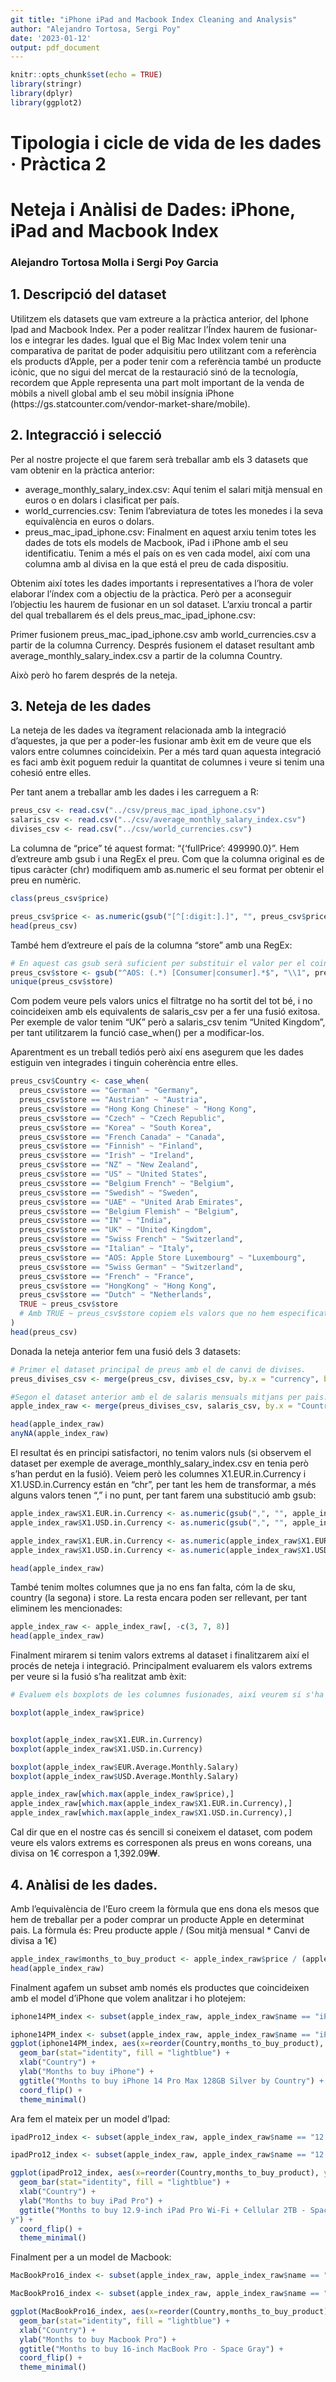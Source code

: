 ```yaml
---
git title: "iPhone iPad and Macbook Index Cleaning and Analysis"
author: "Alejandro Tortosa, Sergi Poy"
date: '2023-01-12'
output: pdf_document
---
```


```r
knitr::opts_chunk$set(echo = TRUE)
library(stringr)
library(dplyr)
library(ggplot2)
```

# Tipologia i cicle de vida de les dades · Pràctica 2
# Neteja i Anàlisi de Dades: iPhone, iPad and Macbook Index
### Alejandro Tortosa Molla i Sergi Poy Garcia

## 1. Descripció del dataset
Utilitzem els datasets que vam extreure a la pràctica anterior, del Iphone Ipad and Macbook Index.
Per a poder realitzar l'Índex haurem de fusionar-los e integrar les dades.
Igual que el Big Mac Index volem tenir una comparativa de paritat de poder adquisitiu pero utilitzant com a referència els products d’Apple, per a poder tenir com a referència també un producte icònic, que no sigui del mercat de la restauració sinó de la tecnología, recordem que Apple representa una part molt important de la venda de mòbils a nivell global amb el seu mòbil insígnia iPhone (https://gs.statcounter.com/vendor-market-share/mobile).

## 2. Integracció i selecció

Per al nostre projecte el que farem serà treballar amb els 3 datasets que vam obtenir en la pràctica anterior:


- average_monthly_salary_index.csv: Aquí tenim el salari mitjà mensual en euros o en dolars i clasificat per país.
- world_currencies.csv: Tenim l’abreviatura de totes les monedes i la seva equivalència en euros o dolars.
- preus_mac_ipad_iphone.csv: Finalment en aquest arxiu tenim totes les dades de tots els models de Macbook, iPad i iPhone amb el seu identificatiu. Tenim a més el país on es ven cada model, així com una columna amb al divisa en la que está el preu de cada dispositiu.

Obtenim així totes les dades importants i representatives a l’hora de voler elaborar l’índex com a objectiu de la pràctica.
Però per a aconseguir l'objectiu les haurem de fusionar en un sol dataset. L'arxiu troncal a partir del qual treballarem és el dels preus_mac_ipad_iphone.csv:

Primer fusionem preus_mac_ipad_iphone.csv amb world_currencies.csv a partir de la columna Currency.
Després fusionem el dataset resultant amb average_monthly_salary_index.csv a partir de la columna Country.

Això però ho farem després de la neteja.


## 3. Neteja de les dades

La neteja de les dades va ítegrament relacionada amb la integració d'aquestes, ja que per a poder-les fusionar amb èxit em de veure que els valors entre columnes coincideixin. Per a més tard quan aquesta integració es faci amb èxit poguem reduir la quantitat de columnes i veure si tenim una cohesió entre elles.



Per tant anem a treballar amb les dades i les carreguem a R:
```r
preus_csv <- read.csv("../csv/preus_mac_ipad_iphone.csv")
salaris_csv <- read.csv("../csv/average_monthly_salary_index.csv")
divises_csv <- read.csv("../csv/world_currencies.csv")  
```


La columna de "price" té aquest format: "{'fullPrice': 499990.0}".
Hem d'extreure amb gsub i una RegEx el preu. Com que la columna original es de tipus caràcter (chr) modifiquem amb as.numeric el seu format per obtenir el preu en numèric.
```r
class(preus_csv$price)

preus_csv$price <- as.numeric(gsub("[^[:digit:].]", "", preus_csv$price))
head(preus_csv)
```

També hem d'extreure el país de la columna "store" amb una RegEx:

```r
# En aquest cas gsub serà suficient per substituir el valor per el coincident amb la RegEx.
preus_csv$store <- gsub("^AOS: (.*) [Consumer|consumer].*$", "\\1", preus_csv$store)
unique(preus_csv$store)
```
Com podem veure pels valors unics el filtratge no ha sortit del tot bé, i no coincideixen amb els equivalents de salaris_csv per a fer una fusió exitosa.
Per exemple de valor tenim "UK" però a salaris_csv tenim "United Kingdom", per tant utilitzarem la funció case_when() per a modificar-los.

Aparentment es un treball tediós però així ens asegurem que les dades estiguin ven integrades i tinguin coherència entre elles. 

```r
preus_csv$Country <- case_when(
  preus_csv$store == "German" ~ "Germany",
  preus_csv$store == "Austrian" ~ "Austria",
  preus_csv$store == "Hong Kong Chinese" ~ "Hong Kong",
  preus_csv$store == "Czech" ~ "Czech Republic",
  preus_csv$store == "Korea" ~ "South Korea",
  preus_csv$store == "French Canada" ~ "Canada",
  preus_csv$store == "Finnish" ~ "Finland",
  preus_csv$store == "Irish" ~ "Ireland",
  preus_csv$store == "NZ" ~ "New Zealand",
  preus_csv$store == "US" ~ "United States",
  preus_csv$store == "Belgium French" ~ "Belgium",
  preus_csv$store == "Swedish" ~ "Sweden",
  preus_csv$store == "UAE" ~ "United Arab Emirates",
  preus_csv$store == "Belgium Flemish" ~ "Belgium",
  preus_csv$store == "IN" ~ "India",
  preus_csv$store == "UK" ~ "United Kingdom",
  preus_csv$store == "Swiss French" ~ "Switzerland",
  preus_csv$store == "Italian" ~ "Italy",
  preus_csv$store == "AOS: Apple Store Luxembourg" ~ "Luxembourg",
  preus_csv$store == "Swiss German" ~ "Switzerland",
  preus_csv$store == "French" ~ "France",
  preus_csv$store == "HongKong" ~ "Hong Kong",
  preus_csv$store == "Dutch" ~ "Netherlands",
  TRUE ~ preus_csv$store
  # Amb TRUE ~ preus_csv$store copiem els valors que no hem especificat a la nova columna.
)
head(preus_csv)
```

Donada la neteja anterior fem una fusió dels 3 datasets:
```r
# Primer el dataset principal de preus amb el de canvi de divises.
preus_divises_csv <- merge(preus_csv, divises_csv, by.x = "currency", by.y = "Currency")

#Segon el dataset anterior amb el de salaris mensuals mitjans per pais.
apple_index_raw <- merge(preus_divises_csv, salaris_csv, by.x = "Country", by.y = "Country")

head(apple_index_raw)
anyNA(apple_index_raw)
```

El resultat és en principi satisfactori, no tenim valors nuls (si observem el dataset per exemple de average_monthly_salary_index.csv en tenia però s'han perdut en la fusió). 
Veiem però les columnes X1.EUR.in.Currency i X1.USD.in.Currency están en "chr", per tant les hem de transformar, a més alguns valors tenen "," i no punt, per tant farem una substitució amb gsub:
```r
apple_index_raw$X1.EUR.in.Currency <- as.numeric(gsub(",", "", apple_index_raw$X1.EUR.in.Currency))
apple_index_raw$X1.USD.in.Currency <- as.numeric(gsub(",", "", apple_index_raw$X1.USD.in.Currency))

apple_index_raw$X1.EUR.in.Currency <- as.numeric(apple_index_raw$X1.EUR.in.Currency)
apple_index_raw$X1.USD.in.Currency <- as.numeric(apple_index_raw$X1.USD.in.Currency)

head(apple_index_raw)

```

També tenim moltes columnes que ja no ens fan falta, cóm la de sku, country (la segona) i store. La resta encara poden ser rellevant, per tant eliminem les mencionades:
```r
apple_index_raw <- apple_index_raw[, -c(3, 7, 8)]
head(apple_index_raw)
```

Finalment mirarem si tenim valors extrems al dataset i finalitzarem així el procés de neteja i integració.
Principalment evaluarem els valors extrems per veure si la fusió s'ha realitzat amb èxit:
```r
# Evaluem els boxplots de les columnes fusionades, així veurem si s'ha fusionat bé:

boxplot(apple_index_raw$price)


boxplot(apple_index_raw$X1.EUR.in.Currency)
boxplot(apple_index_raw$X1.USD.in.Currency)

boxplot(apple_index_raw$EUR.Average.Monthly.Salary)
boxplot(apple_index_raw$USD.Average.Monthly.Salary)

apple_index_raw[which.max(apple_index_raw$price),]
apple_index_raw[which.max(apple_index_raw$X1.EUR.in.Currency),]
apple_index_raw[which.max(apple_index_raw$X1.USD.in.Currency),]
```
Cal dir que en el nostre cas és sencill si coneixem el dataset, com podem veure els valors extrems es corresponen als preus en wons coreans, una divisa on 1€ correspon a 1,392.09₩.

## 4. Anàlisi de les dades.

Amb l'equivalència de l'Euro creem la fòrmula que ens dona els mesos que hem de treballar per a poder comprar un producte Apple en determinat pais.
La fòrmula és:
Preu producte apple / (Sou mitjà mensual * Canvi de divisa a 1€)
```r
apple_index_raw$months_to_buy_product <- apple_index_raw$price / (apple_index_raw$EUR.Average.Monthly.Salary * apple_index_raw$X1.EUR.in.Currency)
head(apple_index_raw)
```

Finalment agafem un subset amb només els productes que coincideixen amb el model d'iPhone que volem analitzar i ho plotejem:
```r
iphone14PM_index <- subset(apple_index_raw, apple_index_raw$name == "iPhone 14 Pro Max 128GB Silver")

iphone14PM_index <- subset(apple_index_raw, apple_index_raw$name == "iPhone 14 Pro Max 128GB Silver")
ggplot(iphone14PM_index, aes(x=reorder(Country,months_to_buy_product), y=months_to_buy_product)) + 
  geom_bar(stat="identity", fill = "lightblue") +
  xlab("Country") +
  ylab("Months to buy iPhone") +
  ggtitle("Months to buy iPhone 14 Pro Max 128GB Silver by Country") +
  coord_flip() +
  theme_minimal()

```
Ara fem el mateix per un model d'Ipad:
```r
ipadPro12_index <- subset(apple_index_raw, apple_index_raw$name == "12.9-inch iPad Pro Wi-Fi + Cellular 2TB - Space Gray")

ipadPro12_index <- subset(apple_index_raw, apple_index_raw$name == "12.9-inch iPad Pro Wi-Fi + Cellular 2TB - Space Gray")

ggplot(ipadPro12_index, aes(x=reorder(Country,months_to_buy_product), y=months_to_buy_product)) + 
  geom_bar(stat="identity", fill = "lightblue") +
  xlab("Country") +
  ylab("Months to buy iPad Pro") +
  ggtitle("Months to buy 12.9-inch iPad Pro Wi-Fi + Cellular 2TB - Space Gray
y") +
  coord_flip() +
  theme_minimal()
```

Finalment per a un model de Macbook:
```r
MacBookPro16_index <- subset(apple_index_raw, apple_index_raw$name == "16-inch MacBook Pro - Space Gray")

MacBookPro16_index <- subset(apple_index_raw, apple_index_raw$name == "16-inch MacBook Pro - Space Gray")

ggplot(MacBookPro16_index, aes(x=reorder(Country,months_to_buy_product), y=months_to_buy_product)) + 
  geom_bar(stat="identity", fill = "lightblue") +
  xlab("Country") +
  ylab("Months to buy Macbook Pro") +
  ggtitle("Months to buy 16-inch MacBook Pro - Space Gray") +
  coord_flip() +
  theme_minimal()
```
